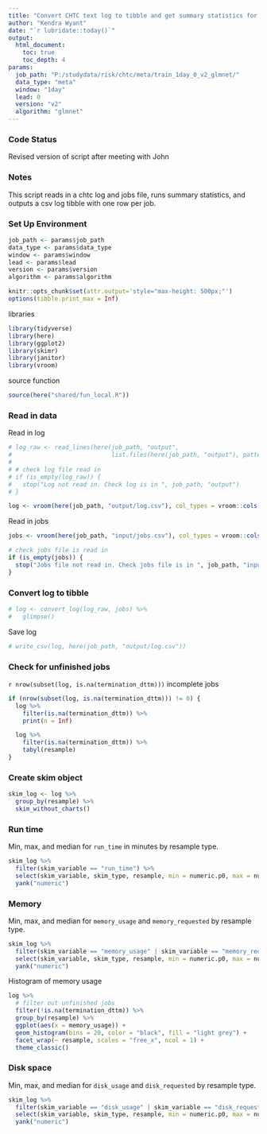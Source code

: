 ---
title: "Convert CHTC text log to tibble and get summary statistics for `r params$data_type` for `r params$window` window and `r params$lead` lead and `r params$version` for `r params$algorithm` algorithm"
author: "Kendra Wyant"
date: "`r lubridate::today()`"
output: 
  html_document:
    toc: true 
    toc_depth: 4
params:
  job_path: "P:/studydata/risk/chtc/meta/train_1day_0_v2_glmnet/"
  data_type: "meta"
  window: "1day"
  lead: 0
  version: "v2"
  algorithm: "glmnet"
---

### Code Status

Revised version of script after meeting with John

### Notes
This script reads in a chtc log and jobs file, runs summary statistics, and outputs 
a csv log tibble with one row per job.  


### Set Up Environment

```{r set_params}
job_path <- params$job_path
data_type <- params$data_type
window <- params$window
lead <- params$lead 
version <- params$version
algorithm <- params$algorithm
```


```{r defaults, include = FALSE}
knitr::opts_chunk$set(attr.output='style="max-height: 500px;"')
options(tibble.print_max = Inf)
```


libraries
```{r warning = FALSE, message = FALSE}
library(tidyverse)
library(here)
library(ggplot2)
library(skimr)
library(janitor)
library(vroom)
```

source function
```{r warning = FALSE, message = FALSE}
source(here("shared/fun_local.R"))
```

### Read in data

Read in log
```{r}
# log_raw <- read_lines(here(job_path, "output",
#                            list.files(here(job_path, "output"), pattern = "*.log")))
# 
# # check log file read in
# if (is_empty(log_raw)) {
#   stop("Log not read in. Check log is in ", job_path, "output")
# }

log <- vroom(here(job_path, "output/log.csv"), col_types = vroom::cols())
```

Read in jobs
```{r}
jobs <- vroom(here(job_path, "input/jobs.csv"), col_types = vroom::cols())

# check jobs file is read in
if (is_empty(jobs)) {
  stop("Jobs file not read in. Check jobs file is in ", job_path, "input")
}
```

### Convert log to tibble   
```{r}
# log <- convert_log(log_raw, jobs) %>% 
#   glimpse()
```

Save log
```{r}
# write_csv(log, here(job_path, "output/log.csv"))
```


### Check for unfinished jobs

`r nrow(subset(log, is.na(termination_dttm)))` incomplete jobs
```{r}
if (nrow(subset(log, is.na(termination_dttm))) != 0) {
  log %>% 
    filter(is.na(termination_dttm)) %>% 
    print(n = Inf)

  log %>% 
    filter(is.na(termination_dttm)) %>% 
    tabyl(resample)
}
```


### Create skim object
```{r}
skim_log <- log %>% 
  group_by(resample) %>% 
  skim_without_charts()
```



### Run time

Min, max, and median for `run_time` in minutes by resample type.
```{r}
skim_log %>% 
  filter(skim_variable == "run_time") %>% 
  select(skim_variable, skim_type, resample, min = numeric.p0, max = numeric.p100, median = numeric.p50) %>% 
  yank("numeric")
```


### Memory

Min, max, and median for `memory_usage` and `memory_requested` by resample type.
```{r}
skim_log %>% 
  filter(skim_variable == "memory_usage" | skim_variable == "memory_requested") %>% 
  select(skim_variable, skim_type, resample, min = numeric.p0, max = numeric.p100, median = numeric.p50) %>% 
  yank("numeric")
```

Histogram of memory usage
```{r}
log %>% 
  # filter out unfinished jobs
  filter(!is.na(termination_dttm)) %>% 
  group_by(resample) %>% 
  ggplot(aes(x = memory_usage)) +
  geom_histogram(bins = 20, color = "black", fill = "light grey") +
  facet_wrap(~ resample, scales = "free_x", ncol = 1) +
  theme_classic()
```


### Disk space

Min, max, and median for `disk_usage` and `disk_requested` by resample type.
```{r}
skim_log %>% 
  filter(skim_variable == "disk_usage" | skim_variable == "disk_requested") %>% 
  select(skim_variable, skim_type, resample, min = numeric.p0, max = numeric.p100, median = numeric.p50) %>% 
  yank("numeric")
```




